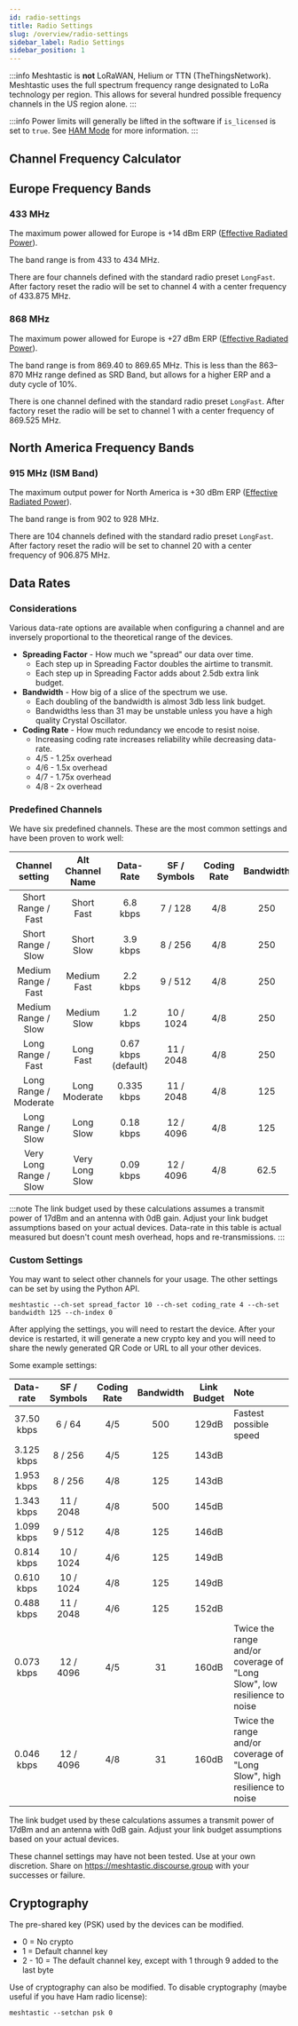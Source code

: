 ```yaml
---
id: radio-settings
title: Radio Settings
slug: /overview/radio-settings
sidebar_label: Radio Settings
sidebar_position: 1
---
```



:::info
Meshtastic is **not** LoRaWAN, Helium or TTN (TheThingsNetwork). Meshtastic uses the full spectrum frequency range designated to LoRa technology per region. This allows for several hundred possible frequency channels in the US region alone.
:::

:::info
Power limits will generally be lifted in the software if `is_licensed` is set to `true`. See [HAM Mode](/docs/faq#amateur-radio-ham) for more information.
:::

## Channel Frequency Calculator

<FrequencyCalculator />

## Europe Frequency Bands

### 433 MHz

The maximum power allowed for Europe is +14 dBm ERP ([Effective Radiated Power](https://en.wikipedia.org/wiki/Effective_radiated_power)).

The band range is from 433 to 434 MHz.

There are four channels defined with the standard radio preset `LongFast`. After factory reset the radio will be set to channel 4 with a center frequency of 433.875 MHz.

### 868 MHz

The maximum power allowed for Europe is +27 dBm ERP ([Effective Radiated Power](https://en.wikipedia.org/wiki/Effective_radiated_power)).

The band range is from 869.40 to 869.65 MHz. This is less than the 863–870 MHz range defined as SRD Band, but allows for a higher ERP and a duty cycle of 10%.

There is one channel defined with the standard radio preset `LongFast`. After factory reset the radio will be set to channel 1 with a center frequency of 869.525 MHz.

## North America Frequency Bands

### 915 MHz (ISM Band)

The maximum output power for North America is +30 dBm ERP ([Effective Radiated Power](https://en.wikipedia.org/wiki/Effective_radiated_power)).

The band range is from 902 to 928 MHz.

There are 104 channels defined with the standard radio preset `LongFast`. After factory reset the radio will be set to channel 20 with a center frequency of 906.875 MHz.

## Data Rates

### Considerations

Various data-rate options are available when configuring a channel and are inversely proportional to the theoretical range of the devices.

- **Spreading Factor** - How much we "spread" our data over time.
  - Each step up in Spreading Factor doubles the airtime to transmit.
  - Each step up in Spreading Factor adds about 2.5db extra link budget.
- **Bandwidth** - How big of a slice of the spectrum we use.
  - Each doubling of the bandwidth is almost 3db less link budget.
  - Bandwidths less than 31 may be unstable unless you have a high quality Crystal Oscillator.
- **Coding Rate** - How much redundancy we encode to resist noise.
  - Increasing coding rate increases reliability while decreasing data-rate.
  - 4/5 - 1.25x overhead
  - 4/6 - 1.5x overhead
  - 4/7 - 1.75x overhead
  - 4/8 - 2x overhead

### Predefined Channels

We have six predefined channels. These are the most common settings and have been proven to work well:

|    Channel setting     | Alt Channel Name |      Data-Rate      | SF / Symbols | Coding Rate | Bandwidth | Link Budget |
| :--------------------: | :--------------: | :-----------------: | :----------: | :---------: | :-------: | :---------: |
|   Short Range / Fast   |    Short Fast    |      6.8 kbps       |   7 / 128    |     4/8     |    250    |    137dB    |
|   Short Range / Slow   |    Short Slow    |      3.9 kbps       |   8 / 256    |     4/8     |    250    |    140dB    |
|  Medium Range / Fast   |   Medium Fast    |      2.2 kbps       |   9 / 512    |     4/8     |    250    |    143dB    |
|  Medium Range / Slow   |   Medium Slow    |      1.2 kbps       |  10 / 1024   |     4/8     |    250    |    146dB    |
|   Long Range / Fast    |    Long Fast     | 0.67 kbps (default) |  11 / 2048   |     4/8     |    250    |   148.5dB   |
| Long Range / Moderate  |  Long Moderate   |     0.335 kbps      |  11 / 2048   |     4/8     |    125    |    151dB    |
|   Long Range / Slow    |    Long Slow     |      0.18 kbps      |  12 / 4096   |     4/8     |    125    |    154dB    |
| Very Long Range / Slow |  Very Long Slow  |      0.09 kbps      |  12 / 4096   |     4/8     |   62.5    |    157dB    |

:::note
The link budget used by these calculations assumes a transmit power of 17dBm and an antenna with 0dB gain. Adjust your link budget assumptions based on your actual devices. Data-rate in this table is actual measured but doesn't count mesh overhead, hops and re-transmissions.
:::

### Custom Settings

You may want to select other channels for your usage. The other settings can be set by using the Python API.

```shell
meshtastic --ch-set spread_factor 10 --ch-set coding_rate 4 --ch-set bandwidth 125 --ch-index 0
```

After applying the settings, you will need to restart the device. After your device is restarted, it will generate a new crypto key and you will need to share the newly generated QR Code or URL to all your other devices.

Some example settings:

| Data-rate  | SF / Symbols | Coding Rate | Bandwidth | Link Budget | Note                                                                     |
| :--------: | :----------: | :---------: | :-------: | :---------: | :----------------------------------------------------------------------- |
| 37.50 kbps |    6 / 64    |     4/5     |    500    |    129dB    | Fastest possible speed                                                   |
| 3.125 kbps |   8 / 256    |     4/5     |    125    |    143dB    |                                                                          |
| 1.953 kbps |   8 / 256    |     4/8     |    125    |    143dB    |                                                                          |
| 1.343 kbps |  11 / 2048   |     4/8     |    500    |    145dB    |                                                                          |
| 1.099 kbps |   9 / 512    |     4/8     |    125    |    146dB    |                                                                          |
| 0.814 kbps |  10 / 1024   |     4/6     |    125    |    149dB    |                                                                          |
| 0.610 kbps |  10 / 1024   |     4/8     |    125    |    149dB    |                                                                          |
| 0.488 kbps |  11 / 2048   |     4/6     |    125    |    152dB    |                                                                          |
| 0.073 kbps |  12 / 4096   |     4/5     |    31     |    160dB    | Twice the range and/or coverage of "Long Slow", low resilience to noise  |
| 0.046 kbps |  12 / 4096   |     4/8     |    31     |    160dB    | Twice the range and/or coverage of "Long Slow", high resilience to noise |

The link budget used by these calculations assumes a transmit power of 17dBm and an antenna with 0dB gain. Adjust your link budget assumptions based on your actual devices.

These channel settings may have not been tested. Use at your own discretion. Share on <https://meshtastic.discourse.group> with your successes or failure.

## Cryptography

The pre-shared key (PSK) used by the devices can be modified.

- 0 = No crypto
- 1 = Default channel key
- 2 - 10 = The default channel key, except with 1 through 9 added to the last byte

Use of cryptography can also be modified. To disable cryptography (maybe useful if you have Ham radio license):

```shell
meshtastic --setchan psk 0
```
